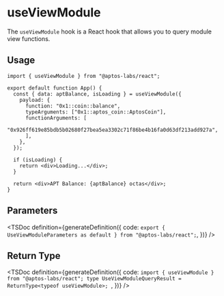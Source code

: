 
# useViewModule

The `useViewModule` hook is a React hook that allows you to query module view functions.

## Usage

```tsx
import { useViewModule } from "@aptos-labs/react";

export default function App() {
  const { data: aptBalance, isLoading } = useViewModule({
    payload: {
      function: "0x1::coin::balance",
      typeArguments: ["0x1::aptos_coin::AptosCoin"],
      functionArguments: [
        "0x926ff619e85bdb5b02680f27bea5ea3302c71f86be4b16fa0d63df213add927a",
      ],
    },
  });

  if (isLoading) {
    return <div>Loading...</div>;
  }

  return <div>APT Balance: {aptBalance} octas</div>;
}
```

## Parameters

<TSDoc
  definition={generateDefinition({
    code: `export { UseViewModuleParameters as default } from "@aptos-labs/react";`,
  })}
/>

## Return Type

<TSDoc
  definition={generateDefinition({
    code: `import { useViewModule } from "@aptos-labs/react";
    type UseViewModuleQueryResult = ReturnType<typeof useViewModule>;
    `,
  })}
/>
